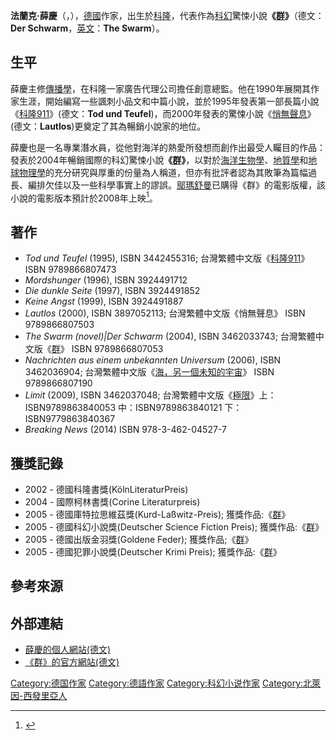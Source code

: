 {{Infobox Writer
| name        = 法蘭克·薛慶
| image       =IFA_2012_Frank_Schaetzing_02.jpg
| caption     = 
| birth_date  = {{Birth date and age|1957|5|28|mf=y}}
| birth_place = {{flagicon|Germany}} [[科隆|科隆]], [[德國|德國]]
| death_date  = 
| death_place = 
| occupation  = [[小說家|小說家]]
| magnum_opus = 
| genre       = [[科幻|科幻]], [[恐怖小說|恐怖]], 驚悚
| influences  = 
| influenced  = 
| spouse      = Sabina Valkieser-Schätzing
| salary      =
| networth    =
| footnotes   =}}

'''法蘭克·薛慶'''（{{Audio|De-Frank Schätzing.ogg|Frank Schätzing}}，{{bd|1957年||||catIdx=Schatzing}}），[[德國|德國]]作家，出生於[[科隆|科隆]]，代表作為[[科幻|科幻]]驚悚小說'''《[[群_(小說)|群]]》'''（德文：'''Der Schwarm'''，[[英文|英文]]：'''The Swarm'''）。

== 生平 ==
薛慶主修[[傳播學|傳播學]]，在科隆一家廣告代理公司擔任創意總監。他在1990年展開其作家生涯，開始編寫一些諷刺小品文和中篇小說，並於1995年發表第一部長篇小說《[[科隆911|科隆911]]》(德文：'''Tod und Teufel''')，而2000年發表的驚悚小說《[[悄無聲息|悄無聲息]]》(德文：'''Lautlos''')更奠定了其為暢銷小說家的地位。

薛慶也是一名專業潛水員，從他對海洋的熱愛所發想而創作出最受人矚目的作品：發表於2004年暢銷國際的科幻驚悚小說'''《[[群_(小說)|群]]》'''，以對於[[海洋生物學|海洋生物學]]、[[地質學|地質學]]和[[地球物理學|地球物理學]]的充分研究與厚重的份量為人稱道，但亦有批評者認為其敗筆為篇幅過長、編排欠佳以及一些科學事實上的謬誤。[[鄔瑪舒曼|鄔瑪舒曼]]已購得《群》的電影版權，該小說的電影版本預計於2008年上映<ref>{{Cite web |url=http://www.usatoday.com/life/movies/news/2006-05-16-uma-thurman_x.htm?csp=34 |title=鄔瑪舒曼購得《群》的新聞網頁(英文) |access-date=2008-04-01 |archive-date=2011-06-29 |archive-url=https://web.archive.org/web/20110629075227/http://www.usatoday.com/life/movies/news/2006-05-16-uma-thurman_x.htm?csp=34 |dead-url=no }}</ref>。

== 著作 ==
* ''Tod und Teufel'' (1995), ISBN 3442455316; 台灣繁體中文版《[[科隆911|科隆911]]》 ISBN 9789866807473
* ''Mordshunger'' (1996), ISBN 3924491712
* ''Die dunkle Seite'' (1997), ISBN 3924491852
* ''Keine Angst'' (1999), ISBN 3924491887
* ''Lautlos'' (2000), ISBN 3897052113; 台灣繁體中文版《悄無聲息》 ISBN 9789866807503 
* ''The Swarm (novel)|Der Schwarm'' (2004), ISBN 3462033743; 台灣繁體中文版《[[群_(小說)|群]]》 ISBN 9789866807053
* ''Nachrichten aus einem unbekannten Universum'' (2006), ISBN 3462036904; 台灣繁體中文版《[[海，另一個未知的宇宙|海，另一個未知的宇宙]]》 ISBN 9789866807190
* ''Limit'' (2009), ISBN 3462037048; 台灣繁體中文版《[[極限(小說)|極限]]》上：ISBN9789863840053 中：ISBN9789863840121 下：ISBN9779863840367
* ''Breaking News'' (2014) ISBN 978-3-462-04527-7

== 獲獎記錄 ==
*2002 - 德國科隆書獎(KölnLiteraturPreis)
*2004 - 國際柯林書獎(Corine Literaturpreis)
*2005 - 德國庫特拉思維茲獎(Kurd-Laßwitz-Preis); 獲獎作品:《[[群_(小說)|群]]》
*2005 - 德國科幻小說獎(Deutscher Science Fiction Preis); 獲獎作品:《[[群_(小說)|群]]》
*2005 - 德國出版金羽獎(Goldene Feder); 獲獎作品;《[[群_(小說)|群]]》
*2005 - 德國犯罪小說獎(Deutscher Krimi Preis); 獲獎作品:《[[群_(小說)|群]]》

== 參考來源 ==
<references/>

== 外部連結 ==
* [http://www.frank-schaetzing.com 薛慶的個人網站(德文)] {{Wayback|url=http://www.frank-schaetzing.com/ |date=20210218073053 }}
* [https://web.archive.org/web/20190606082043/http://www.derschwarm.com/ 《群》的官方網站(德文)]

{{Authority control}}
{{DEFAULTSORT:Schätying, Frank}}
[[Category:德国作家|Category:德国作家]]
[[Category:德語作家|Category:德語作家]]
[[Category:科幻小说作家|Category:科幻小说作家]]
[[Category:北萊因-西發里亞人|Category:北萊因-西發里亞人]]
